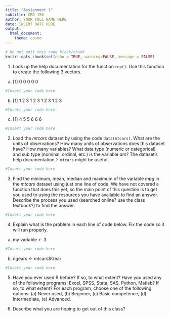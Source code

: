 ```yaml
---
title: "Assignment 1"
subtitle: CRD 150
author: YOUR FULL NAME HERE
date: INSERT DATE HERE
output: 
  html_document:
    theme: cosmo
---
```



```r
# Do not edit this code block/chunk
knitr::opts_chunk$set(echo = TRUE, warning=FALSE, message = FALSE)
```


1. Look up the help documentation for the function `rep()`. Use this function to create the following 3 vectors.

a. [1] 0 0 0 0 0

```r
#Insert your code here
```

b. [1] 1 2 3 1 2 3 1 2 3 1 2 3

```r
#Insert your code here
```

c. [1] 4 5 5 6 6 6

```r
#Insert your code here
```


2. Load the *mtcars* dataset by using the code `data(mtcars)`.  What are the units of observations? How many units of observations does this dataset have? How many variables? What data type (numeric or categorical) and sub type (nominal, ordinal, etc.) is the variable *am*? The dataset's help documentation `? mtcars` might be useful.

```r
#Insert your code here
```

3. Find the minimum, mean, median and maximum of the variable *mpg* in the *mtcars* dataset using just one line of code. We have not covered a function that does this yet, so the main point of this question is to get you used to using the resources you have available to find an answer.  Describe the process you used (searched online? use the class textbook?) to find the answer.

```r
#Insert your code here
```

4. Explain what is the problem in each line of code below. Fix the code so it will run properly. 

a. my variable <- 3

```r
#Insert your code here
```

b. ngears <- mtcars$Gear

```r
#Insert your code here
```

5. Have you ever used R before? If so, to what extent? Have you used any of the following programs: Excel, SPSS, Stata, SAS, Python, Matlab? If so, to what extent?  For each program, choose one of the following options: (a) Never used, (b) Beginner, (c) Basic competence, (d) Intermediate, (e) Advanced.  

6. Describe what you are hoping to get out of this class? 
